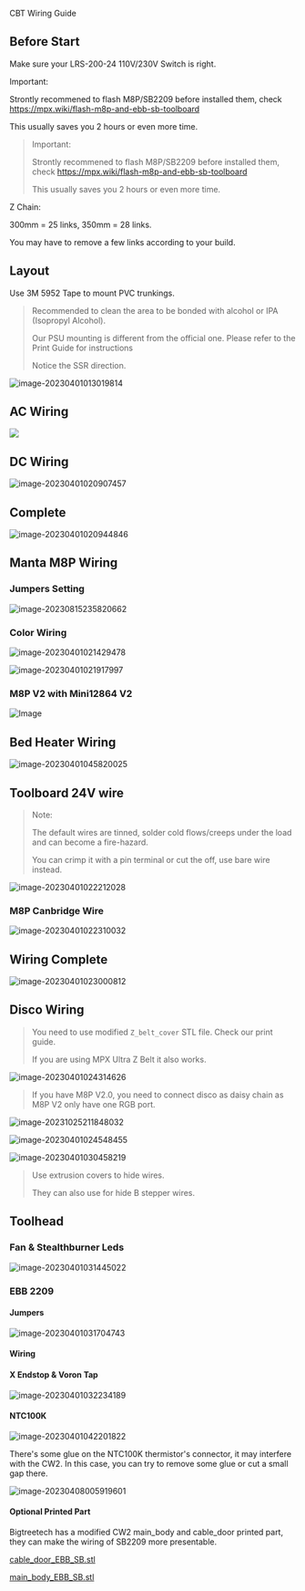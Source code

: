 CBT Wiring Guide


## Before Start

<Callout type="info">
  Make sure your LRS-200-24 110V/230V Switch is right.
</Callout>

<Callout type="info">

Important:

Strontly recommened to flash M8P/SB2209 before installed them, check https://mpx.wiki/flash-m8p-and-ebb-sb-toolboard

This usually saves you 2 hours or even more time.

</Callout>

> Important:
>
> Strontly recommened to flash M8P/SB2209 before installed them, check https://mpx.wiki/flash-m8p-and-ebb-sb-toolboard
>
> This usually saves you 2 hours or even more time.



Z Chain:

300mm = 25 links, 350mm = 28 links.

You may have to remove a few links according to your build.

##  Layout

Use 3M 5952 Tape to mount PVC trunkings. 



> Recommended to clean the area to be bonded with alcohol or IPA (Isopropyl Alcohol). 
>
> Our PSU mounting is different from the official one. Please refer to the Print Guide for instructions
>
> Notice the SSR direction. 




![image-20230401013019814](https://img.mpx.wiki/i/2023/12/30/658f10f939afc.webp)

## AC Wiring



![](https://img.mpx.wiki/i/2023/12/30/658f10fe3a758.webp)



## DC Wiring

![image-20230401020907457](https://img.mpx.wiki/i/2023/12/30/658f110a7c498.webp)

## Complete

![image-20230401020944846](https://img.mpx.wiki/i/2023/12/30/658f110da2b66.webp)

## Manta M8P Wiring

### Jumpers Setting

![image-20230815235820662](https://img.mpx.wiki/i/2023/12/30/658f11103e1f9.webp)



### Color Wiring

![image-20230401021429478](https://img.mpx.wiki/i/2023/12/30/658f111000f71.webp)

![image-20230401021917997](https://img.mpx.wiki/i/2023/12/30/658f111331c37.webp)



### M8P V2 with Mini12864 V2

![Image](https://img.mpx.wiki/i/2023/12/30/658f120b4af2b.webp)

## Bed Heater Wiring

![image-20230401045820025](https://img.mpx.wiki/i/2023/12/30/658f11179c190.webp)

## Toolboard 24V wire 

> Note:
>
> The default wires are tinned, solder cold flows/creeps under the load and can become a fire-hazard.
>
> You can crimp it with a pin terminal or cut the off, use bare wire instead. 

![image-20230401022212028](https://img.mpx.wiki/i/2023/12/30/658f1117c5818.webp)



### M8P Canbridge Wire

![image-20230401022310032](https://img.mpx.wiki/i/2023/12/30/658f1133b0049.webp)

## Wiring Complete

![image-20230401023000812](https://img.mpx.wiki/i/2023/12/30/658f11230574a.webp)

## Disco Wiring

> You need to use modified `Z_belt_cover` STL file. Check our print guide.
>
> If you are using MPX Ultra Z Belt it also works.

![image-20230401024314626](https://img.mpx.wiki/i/2023/12/30/658f112aa580b.webp)



> If you have M8P V2.0, you need to connect disco as daisy chain as M8P V2 only have one RGB port.



![image-20231025211848032](https://img.mpx.wiki/i/2023/12/30/658f11327db8d.webp)

![image-20230401024548455](https://img.mpx.wiki/i/2023/12/30/658f1138e0844.webp)

![image-20230401030458219](https://img.mpx.wiki/i/2023/12/30/658f11368e49d.webp)

> Use extrusion covers to hide wires. 
>
> They can also use for hide B stepper wires. 

## Toolhead

### Fan &amp; Stealthburner Leds

![image-20230401031445022](https://img.mpx.wiki/i/2023/12/30/658f113b86dd6.webp)

### EBB 2209 

#### Jumpers

![image-20230401031704743](https://img.mpx.wiki/i/2023/12/30/658f113adb6ce.webp)

#### Wiring 

#### X Endstop &amp; Voron Tap

![image-20230401032234189](https://img.mpx.wiki/i/2023/12/30/658f113c34253.webp)

#### NTC100K



![image-20230401042201822](https://img.mpx.wiki/i/2023/12/30/658f114225302.webp)

There's some glue on the NTC100K thermistor's connector, it may interfere with the CW2.
In this case, you can try to remove some glue or cut a small gap there.

![image-20230408005919601](https://img.mpx.wiki/i/2023/12/30/658f1143bf79a.webp)

#### Optional Printed Part

Bigtreetech has a modified CW2 main_body and cable_door printed part, they can make the wiring of SB2209 more presentable.

[cable_door_EBB_SB.stl](https://github.com/bigtreetech/EBB/blob/master/EBB%20SB2240_2209%20CAN/Custom%20Printed%20Parts/cable_door_EBB_SB.stl)

[main_body_EBB_SB.stl](https://github.com/bigtreetech/EBB/blob/master/EBB%20SB2240_2209%20CAN/Custom%20Printed%20Parts/main_body_EBB_SB.stl)